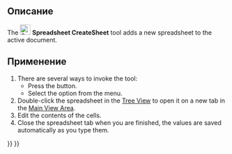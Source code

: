<languages/>

{{Docnav/ru
|
|[[Spreadsheet_Import/ru|Импорт электронной таблицы]]
|[[Spreadsheet_Workbench/ru|Электронные таблицы]]
|IconL=
|IconR=Spreadsheet_Import.svg
|IconC=Workbench_Spreadsheet.svg
}}

{{GuiCommand/ru
|Name=Spreadsheet CreateSheet
|Name/ru=Создать электронную таблицу
|MenuLocation=Spreadsheet → Создать электронную таблицу
|Workbenches=[[Spreadsheet_Workbench/ru|Spreadsheet]]
|Version=0.17
}}

<span id="Description"></span>
==Описание==

The [[File:Spreadsheet_CreateSheet.svg|24px]] '''Spreadsheet CreateSheet''' tool adds a new spreadsheet to the active document.

<span id="Usage"></span>
==Применение==

# There are several ways to invoke the tool:
#* Press the {{Button|[[File:Spreadsheet_CreateSheet.svg|16px]] [[Spreadsheet_CreateSheet|New Spreadsheet]]}} button.
#* Select the {{MenuCommand|Spreadsheet → [[File:Spreadsheet_CreateSheet.svg|16px]] New Spreadsheet}} option from the menu.
# Double-click the spreadsheet in the [[Tree_View|Tree View]] to open it on a new tab in the [[Main_View_Area|Main View Area]].
# Edit the contents of the cells.
# Close the spreadsheet tab when you are finished, the values are saved automatically as you type them.


{{Docnav/ru
|
|[[Spreadsheet_Import/ru|Импорт электронной таблицы]]
|[[Spreadsheet_Workbench/ru|Электронные таблицы]]
|IconL=
|IconR=Spreadsheet_Import.svg
|IconC=Workbench_Spreadsheet.svg
}}

{{Spreadsheet_Tools_navi{{#translation:}}}}
{{Userdocnavi{{#translation:}}}}